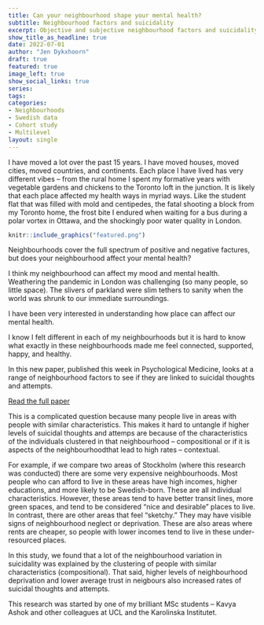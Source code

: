 ```yaml
---
title: Can your neighbourhood shape your mental health?
subtitle: Neighbourhood factors and suicidality
excerpt: Objective and subjective neighbourhood factors and suicidality
show_title_as_headline: true
date: 2022-07-01
author: "Jen Dykxhoorn"
draft: true
featured: true
image_left: true
show_social_links: true
series:
tags: 
categories:
- Neighbourhoods
- Swedish data
- Cohort study
- Multilevel
layout: single
---
```

I have moved a lot over the past 15 years. I have moved houses, moved cities, moved countries, and continents. Each place I have lived has very different vibes – from the rural home I spent my formative years with vegetable gardens and chickens to the Toronto loft in the junction. It is likely that each place affected my health ways in myriad ways. Like the student flat that was filled with mold and centipedes, the fatal shooting a block from my Toronto home, the frost bite I endured when waiting for a bus during a polar vortex in Ottawa, and the shockingly poor water quality in London.

```r
knitr::include_graphics("featured.png")
```

Neighbourhoods cover the full spectrum of positive and negative factures, but does your neighbourhood affect your mental health? 

I think my neighbourhood can affect my mood and mental health. Weathering the pandemic in London was challenging (so many people, so little space). The slivers of parkland were slim tethers to sanity when the world was shrunk to our immediate surroundings.

I have been very interested in understanding how place can affect our mental health.

I know I felt different in each of my neighbourhoods but it is hard to know what exactly in these neighbourhoods made me feel connected, supported, happy, and healthy.

In this new paper, published this week in Psychological Medicine, looks at a range of neighbourhood factors to see if they are linked to suicidal thoughts and attempts.

[Read the full paper](https://www.cambridge.org/core/journals/psychological-medicine/article/objective-and-subjective-neighbourhood-characteristics-and-suicidality-a-multilevel-analysis/2AC473596E33C6C990E460665946F6BB)

This is a complicated question because many people live in areas with people with similar characteristics. This makes it hard to untangle if higher levels of suicidal thoughts and attemps are because of the characteristics of the individuals clustered in that neighbourhood – compositional or if it is aspects of the neighbourhoodthat lead to high rates – contextual.

For example, if we compare two areas of Stockholm (where this research was conducted) there are some very expensive neighbourhoods. Most people who can afford to live in these areas have high incomes, higher educations, and more likely to be Swedish-born. These are all individual characteristics. However, these areas tend to have better transit lines, more green spaces, and tend to be considered “nice and desirable” places to live. In contrast, there are other areas that feel “sketchy.” They may have visible signs of neighbourhood neglect or deprivation. These are also areas where rents are cheaper, so people with lower incomes tend to live in these under-resourced places.

In this study, we found that a lot of the neighbourhood variation in suicidality was explained by the clustering of people with similar characteristics (compositional). That said, higher levels of neighbourhood deprivation and lower average trust in neigbours also increased rates of suicidal thoughts and attempts.

This research was started by one of my brilliant MSc students – Kavya Ashok and other colleagues at UCL and the Karolinska Institutet.



